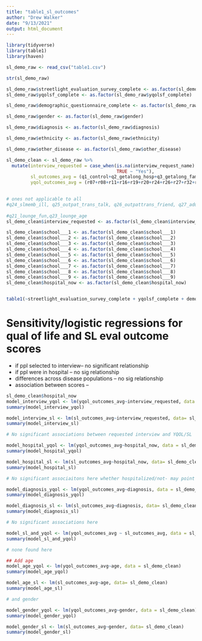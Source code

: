 ```yaml
---
title: "table1_sl_outcomes"
author: "Drew Walker"
date: "9/13/2021"
output: html_document
---
```


```r
library(tidyverse)
library(table1)
library(haven)
```

```r
sl_demo_raw <- read_csv("table1.csv")

str(sl_demo_raw)

sl_demo_raw$streetlight_evaluation_survey_complete <- as.factor(sl_demo_raw$streetlight_evaluation_survey_complete)
sl_demo_raw$yqolsf_complete <- as.factor(sl_demo_raw$yqolsf_complete)

sl_demo_raw$demographic_questionnaire_complete <- as.factor(sl_demo_raw$demographic_questionnaire_complete)

sl_demo_raw$gender <- as.factor(sl_demo_raw$gender)

sl_demo_raw$diagnosis <- as.factor(sl_demo_raw$diagnosis)

sl_demo_raw$ethnicity <- as.factor(sl_demo_raw$ethnicity)

sl_demo_raw$other_disease <- as.factor(sl_demo_raw$other_disease)

sl_demo_clean <- sl_demo_raw %>% 
  mutate(interview_requested = case_when(is.na(interview_request_name) ~ "No",
                                         TRUE ~ "Yes"),
         sl_outcomes_avg = (q1_control+q2_getalong_hosp+q3_getalong_fam+q4_easier_tasks+q6_roomhang_fun+q7_friends_roomhang+q8_talk_badday+q_32+q11_respect_all+q13_badday_there+q14_there_hang+q15_sl_friends+q16_hang_better+q17_eot_good+q18_imp_treat_event+q19_happy_mem)/16,
         yqol_outcomes_avg = (r07+r08+r11+r16+r19+r20+r24+r26+r27+r32+r36)/11)
           

# ones not applicable to all
#q24_slmemb_ill, q25_outpat_trans_talk, q26_outpattrans_friend, q27_adulttrans_talk, q28_adulttrans_friend, q30_cf_yearbook, q31_experience
           
#q21_lounge_fun,q23_lounge_age 
sl_demo_clean$interview_requested <- as.factor(sl_demo_clean$interview_requested)

sl_demo_clean$school___1 <- as.factor(sl_demo_clean$school___1)
sl_demo_clean$school___2 <- as.factor(sl_demo_clean$school___2)
sl_demo_clean$school___3 <- as.factor(sl_demo_clean$school___3)
sl_demo_clean$school___4 <- as.factor(sl_demo_clean$school___4)
sl_demo_clean$school___5 <- as.factor(sl_demo_clean$school___5)
sl_demo_clean$school___6 <- as.factor(sl_demo_clean$school___6)
sl_demo_clean$school___7 <- as.factor(sl_demo_clean$school___7)
sl_demo_clean$school___8 <- as.factor(sl_demo_clean$school___8)
sl_demo_clean$school___9 <- as.factor(sl_demo_clean$school___9)
sl_demo_clean$hospital_now <- as.factor(sl_demo_clean$hospital_now)


table1(~streetlight_evaluation_survey_complete + yqolsf_complete + demographic_questionnaire_complete + gender + diagnosis + ethnicity + other_disease + interview_requested + age + yqol_outcomes_avg +sl_outcomes_avg + school___1 +school___2+ school___3+ school___4+school___5+ school___6+ school___7+ school___8+ school___9 + hospital_now, data = sl_demo_clean )
```
# Sensitivity/logistic regressions for qual of life and SL eval outcome scores
* if ppl selected to interview-- no significant relationship
* if ppl were in hospital -- no sig relationship 
* differences across disease populations  -- no sig relationship
* association between scores  --

```r
sl_demo_clean$hospital_now
model_interview_yqol <- lm(yqol_outcomes_avg~interview_requested, data = sl_demo_clean)
summary(model_interview_yqol)

model_interview_sl <- lm(sl_outcomes_avg~interview_requested, data= sl_demo_clean)
summary(model_interview_sl)

# No significant associations between requested interview and YQOL/SL 

model_hospital_yqol <- lm(yqol_outcomes_avg~hospital_now, data = sl_demo_clean)
summary(model_hospital_yqol)

model_hospital_sl <- lm(sl_outcomes_avg~hospital_now, data= sl_demo_clean)
summary(model_hospital_sl)

# No significant associaitons here whether hospitalized/not- may point to need to continue services outpatient related to QOL 

model_diagnosis_yqol <- lm(yqol_outcomes_avg~diagnosis, data = sl_demo_clean)
summary(model_diagnosis_yqol)

model_diagnosis_sl <- lm(sl_outcomes_avg~diagnosis, data= sl_demo_clean)
summary(model_diagnosis_sl)

# No significant associations here

model_sl_and_yqol <- lm(yqol_outcomes_avg ~ sl_outcomes_avg, data = sl_demo_clean)
summary(model_sl_and_yqol)

# none found here

## Add age 
model_age_yqol <- lm(yqol_outcomes_avg~age, data = sl_demo_clean)
summary(model_age_yqol)

model_age_sl <- lm(sl_outcomes_avg~age, data= sl_demo_clean)
summary(model_age_sl)

# and gender 

model_gender_yqol <- lm(yqol_outcomes_avg~gender, data = sl_demo_clean)
summary(model_gender_yqol)

model_gender_sl <- lm(sl_outcomes_avg~gender, data= sl_demo_clean)
summary(model_gender_sl)
```

